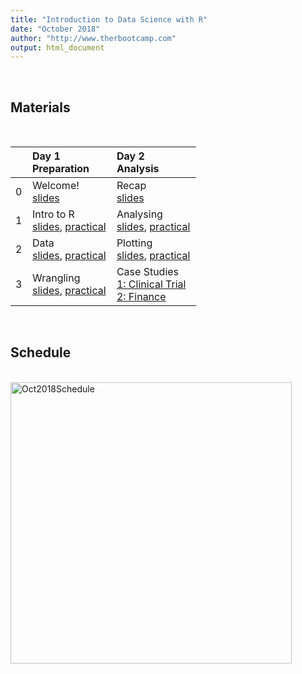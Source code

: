 ```yaml
---
title: "Introduction to Data Science with R"
date: "October 2018"
author: "http://www.therbootcamp.com"
output: html_document
---
```


<br>

## Materials
<!---
#### <a href="https://raw.githubusercontent.com/therbootcamp/BaselRBootcamp_2018July/master/_sessions/_data/baselrbootcamp_data.zip">Get datasets</a>
#### <a href="https://raw.githubusercontent.com/therbootcamp/BaselRBootcamp_2018July/master/_sessions/_pdf/Baselrbootcamp_slides_pt1.zip">Get pdfs pt1</a> <font size=2><a href="https://raw.githubusercontent.com/therbootcamp/BaselRBootcamp_2018July/master/_sessions/_knit/knit_bootcamp.R">[download code]</a></font>
--->
<br>

|  | Day 1<br>Preparation| Day 2<br>Analysis| 
|:--|:-------------|:-------------|
|0| Welcome!<br>[slides](_sessions/Welcome/Welcome.html) | Recap<br>[slides](_sessions/RecapI/RecapI.html)|
|1| Intro to R<br>[slides](_sessions/IntroToR/IntroToR.html), [practical](_sessions/IntroToR/IntroToR_interactive.R) | Analysing <br>[slides](_sessions/Analysing/Analysing.html), [practical](_sessions/Analysing/Analysing_practical.html) |
|2|  Data <br>[slides](_sessions/Data/Data.html), [practical](_sessions/Data/Data_practical.html)| Plotting<br>[slides](_sessions/Plotting/Plotting), [practical](_sessions/Plotting/Plotting_practical.html)|
|3|   Wrangling<br>[slides](_sessions/Wrangling/Wrangling.html), [practical](_sessions/Wrangling/Wrangling_practical.html) |Case Studies<br>[1: Clinical Trial](_sessions/CaseStudies/Clinical_Data_Case_Study.html)<br>[2: Finance ](_sessions/CaseStudies/Financial_Data_Case_Study.html)|

<br>

## Schedule

<p align="center"><br>
    <a href="https://therbootcamp.github.io/Intro2DataScience_2018Oct/index.html"><img border="0" alt="Oct2018Schedule" src="https://github.com/therbootcamp/therbootcamp.github.io/blob/master/_sessions/_image/schedule_2018Oct_Intro2DS.png?raw=true" style="width:450px"></a><br>
